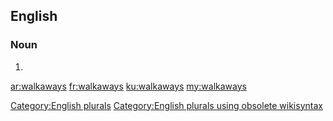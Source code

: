 ==English==

===Noun===
{{head|en}}

# {{plural of|walkaway}}

[[Category:English plurals]][[Category:English plurals using obsolete wikisyntax]]

[[ar:walkaways]]
[[fr:walkaways]]
[[ku:walkaways]]
[[my:walkaways]]